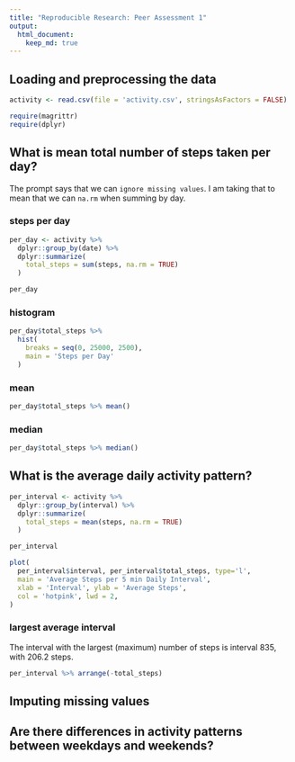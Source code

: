 ```yaml
---
title: "Reproducible Research: Peer Assessment 1"
output: 
  html_document:
    keep_md: true
---
```


## Loading and preprocessing the data
```r
activity <- read.csv(file = 'activity.csv', stringsAsFactors = FALSE)

require(magrittr)
require(dplyr)
```

## What is mean total number of steps taken per day?

The prompt says that we can `ignore missing values`.  I am taking that to mean that we can `na.rm` when summing by day.

### steps per day
```r

per_day <- activity %>%
  dplyr::group_by(date) %>%
  dplyr::summarize(
    total_steps = sum(steps, na.rm = TRUE)
  ) 

per_day

```

### histogram
```r
per_day$total_steps %>% 
  hist(
    breaks = seq(0, 25000, 2500), 
    main = 'Steps per Day'
  )
```

### mean
```r
per_day$total_steps %>% mean()
```

### median
```r
per_day$total_steps %>% median()
```

## What is the average daily activity pattern?

```r

per_interval <- activity %>%
  dplyr::group_by(interval) %>%
  dplyr::summarize(
    total_steps = mean(steps, na.rm = TRUE)
  )

per_interval
```

```r
plot(
  per_interval$interval, per_interval$total_steps, type='l',
  main = 'Average Steps per 5 min Daily Interval', 
  xlab = 'Interval', ylab = 'Average Steps', 
  col = 'hotpink', lwd = 2,
)

```

### largest average interval
The interval with the largest (maximum) number of steps is interval 835, with 206.2 steps.
```r
per_interval %>% arrange(-total_steps)
```

## Imputing missing values



## Are there differences in activity patterns between weekdays and weekends?

